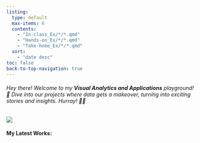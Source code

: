 ```yaml
---
listing:
  type: default
  max-items: 6
  contents:
    - "In-class_Ex/*/*.qmd"
    - "Hands-on_Ex/*/*.qmd"
    - "Take-home_Ex/*/*.qmd"
  sort: 
    - "date desc"
toc: false
back-to-top-navigation: true
---
```


###### Hey there! Welcome to my **Visual Analytics and Applications** playground! 🚀 Dive into our projects where data gets a makeover, turning into exciting stories and insights. Hurray! 🎉✨

![](Images/RoboHurraycrop.gif){fig-align="center"}

#### **My Latest Works:**

#### 
